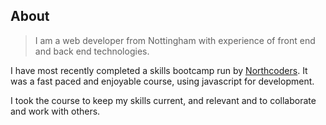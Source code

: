 ## About

> I am a web developer from Nottingham with experience of front end and back end technologies.

I have most recently completed a skills bootcamp run by [Northcoders](https://northcoders.com/). It was a fast paced and enjoyable course, using javascript for development.

I took the course to keep my skills current, and relevant and to collaborate and work with others.
